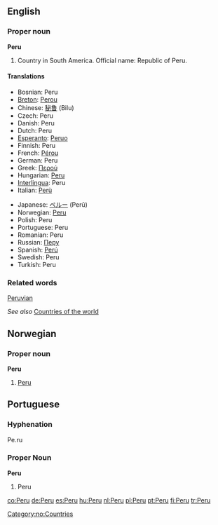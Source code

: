 {{See|peru}}
==English==
===Proper noun===
'''Peru'''

#Country in South America. Official name: Republic of Peru.

====Translations====
{{top}}
*Bosnian: Peru {{m}}
*[[Breton]]: [[Perou]]
*Chinese: [[秘鲁]] (Bilu)
*Czech: Peru
*Danish: Peru
*Dutch: Peru {{n}}
*[[Esperanto]]: [[Peruo]]
*Finnish: Peru
*French: [[Pérou]] {{m}}
*German: Peru
*Greek: [[Περού]]
*Hungarian: [[Peru]]
*[[Interlingua]]: Peru
*Italian: [[Perù]] {{m}}
{{mid}}
*Japanese: [[ペルー]] (Perū)
*Norwegian: [[#Norwegian|Peru]]
*Polish: Peru
*Portuguese: Peru {{m}}
*Romanian: Peru {{n}}
*Russian: [[Перу]]
*Spanish: [[Perú]] {{m}}
*Swedish: Peru
*Turkish: Peru
{{bottom}}

===Related words===
[[Peruvian]]

''See also'' [[Countries of the world]]

==Norwegian==
===Proper noun===
[[Category:no:Countries]]
'''Peru'''
#[[#English|Peru]]

==Portuguese==
===Hyphenation===
Pe.ru
===Proper Noun===
'''Peru''' {{m}}

#Peru

[[co:Peru]]
[[de:Peru]]
[[es:Peru]]
[[hu:Peru]]
[[nl:Peru]]
[[pl:Peru]]
[[pt:Peru]]
[[fi:Peru]]
[[tr:Peru]]